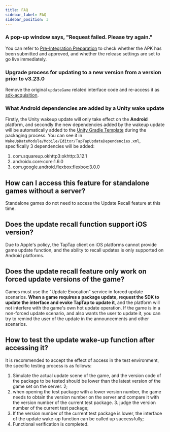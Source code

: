 ```yaml
---
title: FAQ
sidebar_label: FAQ
sidebar_position: 3
---
```


### A pop-up window says, "Request failed. Please try again."
You can refer to [Pre-Integration Preparation](/sdk/update/guide/#pre-integration-preparation) to check whether the APK has been submitted and approved, and whether the release settings are set to go live immediately.


### Upgrade process for updating to a new version from a version prior to v3.23.0
Remove the original `updateGame` related interface code and re-access it as [sdk-acquisition](/sdk/update/guide/#sdk-acquisition).


### What Android dependencies are added by a Unity wake update
Firstly, the Unity wakeup update will only take effect on the **Android** platform, and secondly the new dependencies added by the wakeup update will be automatically added to the [Unity Gradle Template](https://docs.unity3d.com/Manual/gradle-templates.html) during the packaging process. You can see it in `WakeUpDateModule/Mobile/Editor/TapTapUpdateDependencies.xml`, specifically 3 dependencies will be added:
1. com.squareup.okhttp3:okhttp:3.12.1
2. androidx.core:core:1.6.0
3. com.google.android.flexbox:flexbox:3.0.0

## How can I access this feature for standalone games without a server?

Standalone games do not need to access the Update Recall feature at this time.

## Does the update recall function support iOS version?

Due to Apple's policy, the TapTap client on iOS platforms cannot provide game update function, and the ability to recall updates is only supported on Android platforms.

## Does the update recall feature only work on forced update versions of the game?

Games must use the "Update Evocation" service in forced update scenarios. **When a game requires a package update, request the SDK to update the interface and evoke TapTap to update it**, and the platform will not interfere with the game's own hot update operation. If the game is in a non-forced update scenario, and also wants the user to update it, you can try to remind the user of the update in the announcements and other scenarios.

## How to test the update wake-up function after accessing it?

It is recommended to accept the effect of access in the test environment, the specific testing process is as follows:

1. Simulate the actual update scene of the game, and the version code of the package to be tested should be lower than the latest version of the game set on the server. 2;
2. when opening the test package with a lower version number, the game needs to obtain the version number on the server and compare it with the version number of the current test package. 3. judge the version number of the current test package;
3. If the version number of the current test package is lower, the interface of the update wake-up function can be called up successfully;
4. Functional verification is completed.
